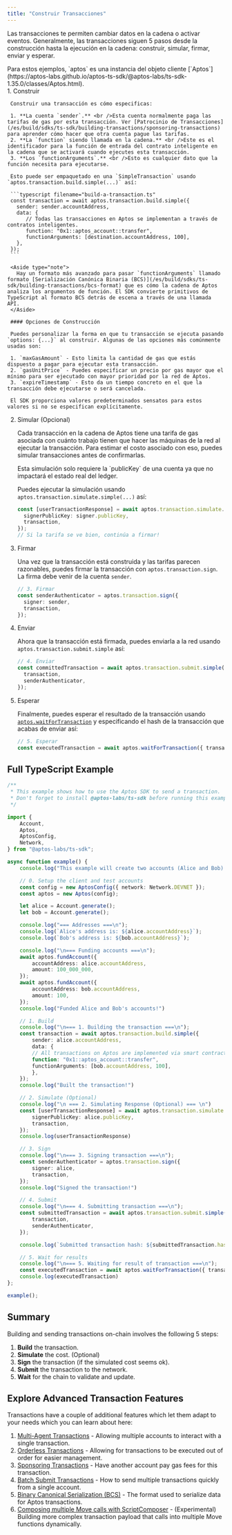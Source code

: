 ```yaml
---
title: "Construir Transacciones"
---
```



Las transacciones te permiten cambiar datos en la cadena o activar eventos. Generalmente, las transacciones siguen 5 pasos desde la construcción hasta la ejecución en la cadena: construir, simular, firmar, enviar y esperar.

<Aside type="note">
  Para estos ejemplos, `aptos` es una instancia del objeto cliente [`Aptos`](https://aptos-labs.github.io/aptos-ts-sdk/@aptos-labs/ts-sdk-1.35.0/classes/Aptos.html).
</Aside>

<Steps>
  1. Construir

     Construir una transacción es cómo especificas:

     1. **La cuenta `sender`.** <br />Esta cuenta normalmente paga las tarifas de gas por esta transacción. Ver [Patrocinio de Transacciones](/es/build/sdks/ts-sdk/building-transactions/sponsoring-transactions) para aprender cómo hacer que otra cuenta pague las tarifas.
     2. **La `function` siendo llamada en la cadena.** <br />Este es el identificador para la función de entrada del contrato inteligente en la cadena que se activará cuando ejecutes esta transacción.
     3. **Los `functionArguments`.** <br />Esto es cualquier dato que la función necesita para ejecutarse.

     Esto puede ser empaquetado en una `SimpleTransaction` usando `aptos.transaction.build.simple(...)` así:

     ```typescript filename="build-a-transaction.ts"
     const transaction = await aptos.transaction.build.simple({
       sender: sender.accountAddress,
       data: {
     	  // Todas las transacciones en Aptos se implementan a través de contratos inteligentes.
     	  function: "0x1::aptos_account::transfer",
     	  functionArguments: [destination.accountAddress, 100],
       },
     });
     ```

     <Aside type="note">
       Hay un formato más avanzado para pasar `functionArguments` llamado formato [Serialización Canónica Binaria (BCS)](/es/build/sdks/ts-sdk/building-transactions/bcs-format) que es cómo la cadena de Aptos analiza los argumentos de función. El SDK convierte primitivos de TypeScript al formato BCS detrás de escena a través de una llamada API.
     </Aside>

     #### Opciones de Construcción

     Puedes personalizar la forma en que tu transacción se ejecuta pasando `options: {...}` al construir. Algunas de las opciones más comúnmente usadas son:

     1. `maxGasAmount` - Esto limita la cantidad de gas que estás dispuesto a pagar para ejecutar esta transacción.
     2. `gasUnitPrice` - Puedes especificar un precio por gas mayor que el mínimo para ser ejecutado con mayor prioridad por la red de Aptos.
     3. `expireTimestamp` - Esto da un tiempo concreto en el que la transacción debe ejecutarse o será cancelada.

     El SDK proporciona valores predeterminados sensatos para estos valores si no se especifican explícitamente.

  2. Simular (Opcional)

     Cada transacción en la cadena de Aptos tiene una tarifa de gas asociada con cuánto trabajo tienen que hacer las máquinas de la red al ejecutar la transacción. Para estimar el costo asociado con eso, puedes simular transacciones antes de confirmarlas.

     <Aside type="note">
       Esta simulación solo requiere la `publicKey` de una cuenta ya que no impactará el estado real del ledger.
     </Aside>

     Puedes ejecutar la simulación usando `aptos.transaction.simulate.simple(...)` así:

     ```typescript filename="build-a-transaction.ts"
     const [userTransactionResponse] = await aptos.transaction.simulate.simple({
       signerPublicKey: signer.publicKey,
       transaction,
     });
     // Si la tarifa se ve bien, continúa a firmar!
     ```

  3. Firmar

     Una vez que la transacción está construida y las tarifas parecen razonables, puedes firmar la transacción con `aptos.transaction.sign`. La firma debe venir de la cuenta `sender`.

     ```typescript filename="build-a-transaction.ts"
     // 3. Firmar
     const senderAuthenticator = aptos.transaction.sign({
       signer: sender,
       transaction,
     });
     ```

  4. Enviar

     Ahora que la transacción está firmada, puedes enviarla a la red usando `aptos.transaction.submit.simple` así:

     ```typescript filename="build-a-transaction.ts"
     // 4. Enviar
     const committedTransaction = await aptos.transaction.submit.simple({
       transaction,
       senderAuthenticator,
     });
     ```

  5. Esperar

     Finalmente, puedes esperar el resultado de la transacción usando [`aptos.waitForTransaction`](https://aptos-labs.github.io/aptos-ts-sdk/@aptos-labs/ts-sdk-1.35.0/classes/Aptos.html#waitForTransaction) y especificando el hash de la transacción que acabas de enviar así:

     ```typescript filename="build-a-transaction.ts"
     // 5. Esperar
     const executedTransaction = await aptos.waitForTransaction({ transactionHash: committedTransaction.hash });
     ```
</Steps>

## Full TypeScript Example

```typescript filename="build-a-transaction.ts"
/**
 * This example shows how to use the Aptos SDK to send a transaction.
 * Don't forget to install @aptos-labs/ts-sdk before running this example!
 */

import {
    Account,
    Aptos,
    AptosConfig,
    Network,
} from "@aptos-labs/ts-sdk";

async function example() {
    console.log("This example will create two accounts (Alice and Bob) and send a transaction transfering APT to Bob's account.");

    // 0. Setup the client and test accounts
    const config = new AptosConfig({ network: Network.DEVNET });
    const aptos = new Aptos(config);

    let alice = Account.generate();
    let bob = Account.generate();

    console.log("=== Addresses ===\n");
    console.log(`Alice's address is: ${alice.accountAddress}`);
    console.log(`Bob's address is: ${bob.accountAddress}`);

    console.log("\n=== Funding accounts ===\n");
    await aptos.fundAccount({
        accountAddress: alice.accountAddress,
        amount: 100_000_000,
    });
    await aptos.fundAccount({
        accountAddress: bob.accountAddress,
        amount: 100,
    });
    console.log("Funded Alice and Bob's accounts!")

    // 1. Build
    console.log("\n=== 1. Building the transaction ===\n");
    const transaction = await aptos.transaction.build.simple({
        sender: alice.accountAddress,
        data: {
        // All transactions on Aptos are implemented via smart contracts.
        function: "0x1::aptos_account::transfer",
        functionArguments: [bob.accountAddress, 100],
        },
    });
    console.log("Built the transaction!")

    // 2. Simulate (Optional)
    console.log("\n === 2. Simulating Response (Optional) === \n")
    const [userTransactionResponse] = await aptos.transaction.simulate.simple({
        signerPublicKey: alice.publicKey,
        transaction,
    });
    console.log(userTransactionResponse)

    // 3. Sign
    console.log("\n=== 3. Signing transaction ===\n");
    const senderAuthenticator = aptos.transaction.sign({
        signer: alice,
        transaction,
    });
    console.log("Signed the transaction!")

    // 4. Submit
    console.log("\n=== 4. Submitting transaction ===\n");
    const submittedTransaction = await aptos.transaction.submit.simple({
        transaction,
        senderAuthenticator,
    });

    console.log(`Submitted transaction hash: ${submittedTransaction.hash}`);

    // 5. Wait for results
    console.log("\n=== 5. Waiting for result of transaction ===\n");
    const executedTransaction = await aptos.waitForTransaction({ transactionHash: submittedTransaction.hash });
    console.log(executedTransaction)
};

example();
```

## Summary

Building and sending transactions on-chain involves the following 5 steps:

1. **Build** the transaction.
2. **Simulate** the cost. (Optional)
3. **Sign** the transaction (if the simulated cost seems ok).
4. **Submit** the transaction to the network.
5. **Wait** for the chain to validate and update.

## Explore Advanced Transaction Features

Transactions have a couple of additional features which let them adapt to your needs which you can learn about here:

1. [Multi-Agent Transactions](/es/build/sdks/ts-sdk/building-transactions/multi-agent-transactions) - Allowing multiple accounts to interact with a single transaction.
2. [Orderless Transactions](/es/build/sdks/ts-sdk/building-transactions/orderless-transactions) - Allowing for transactions to be executed out of order for easier management.
3. [Sponsoring Transactions](/es/build/sdks/ts-sdk/building-transactions/sponsoring-transactions) - Have another account pay gas fees for this transaction.
4. [Batch Submit Transactions](/es/build/sdks/ts-sdk/building-transactions/batching-transactions) - How to send multiple transactions quickly from a single account.
5. [Binary Canonical Serialization (BCS)](/es/build/sdks/ts-sdk/building-transactions/bcs-format) - The format used to serialize data for Aptos transactions.
6. [Composing multiple Move calls with ScriptComposer](/es/build/sdks/ts-sdk/building-transactions/script-composer) - (Experimental) Building more complex transaction payload that calls into multiple Move functions dynamically.
